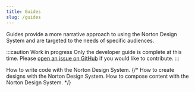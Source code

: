 ```yaml
---
title: Guides
slug: /guides
---
```



Guides provide a more narrative approach to using the Norton Design System and are targeted to the needs of specific audiences.

:::caution Work in progress
Only the developer guide is complete at this time.
Please [open an issue on GitHub](https://github.com/wwnorton/design-system/issues) if you would like to contribute.
:::

<Features basePath="/docs/guides/" columns={2}>
	<FeatureCard title='Developer' icon={{ d: 'M9.4 16.6L4.8 12l4.6-4.6L8 6l-6 6 6 6 1.4-1.4zm5.2 0l4.6-4.6-4.6-4.6L16 6l6 6-6 6-1.4-1.4z' }} slug='dev'>
		How to write code with the Norton Design System.
	</FeatureCard>
	{/* <FeatureCard title='Designer' icon='star'>
		How to create designs with the Norton Design System.
	</FeatureCard>
	<FeatureCard title='Editor' icon='star'>
		How to compose content with the Norton Design System.
	</FeatureCard> */}
</Features>
